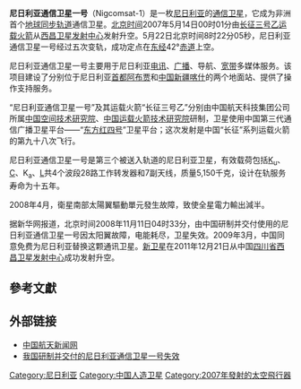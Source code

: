 '''尼日利亚通信卫星一号'''（Nigcomsat-1）是一枚[[尼日利亚|尼日利亚]]的[[通信卫星|通信卫星]]，它成为非洲首个[[地球同步轨道|地球同步轨道]]通信卫星。[[北京时间|北京时间]]2007年5月14日00时01分由[[长征三号乙|长征三号乙]][[运载火箭|运载火箭]]从[[西昌卫星发射中心|西昌卫星发射中心]]发射升空。5月22日北京时间8时22分05秒，尼日利亚通信卫星一号经过五次变轨，成功定点在[[东经|东经]]42°[[赤道|赤道]]上空。

尼日利亚通信卫星一号主要用于尼日利亚[[电讯|电讯]]、[[广播|广播]]、导航、[[宽带|宽带]]多媒体服务。该项目建设了分别位于尼日利亚[[首都|首都]][[阿布贾|阿布贾]]和[[中国|中国]][[新疆|新疆]][[喀什|喀什]]的两个地面站、提供了操作支持服务。

“尼日利亚通信卫星一号”及其运载火箭“长征三号乙”分别由中国航天科技集团公司所属[[中国空间技术研究院|中国空间技术研究院]]、[[中国运载火箭技术研究院|中国运载火箭技术研究院]]研制，卫星使用中国第三代通信广播卫星平台——“[[东方红四号|东方红四号]]”卫星平台；这次发射是中国“长征”系列运载火箭的第九十八次飞行。

尼日利亚通信卫星一号是第三个被送入轨道的尼日利亚卫星，有效载荷包括[[Ku波段|K<sub>u</sub>]]、[[C波段|C]]、K<sub>a</sub>、[[L波段|L]]共4个波段28路工作转发器和7副天线，质量5,150千克，设计在轨服务寿命为十五年。

2008年4月，衛星南部太陽翼驅動單元發生故障，致使全星電力輸出減半。

据新华网报道，北京时间2008年11月11日04时33分，由中国研制并交付使用的尼日利亚通信卫星一号因太阳翼故障，电能耗尽，卫星失效。2009年3月，中国同意免费为尼日利亚替换这颗通讯卫星。[[尼日利亞通信衛星一號R|新卫星]]在2011年12月21日从中国[[四川省|四川省]][[西昌卫星发射中心|西昌卫星发射中心]]成功发射升空。

==參考文獻==
<div class="references-small">
<references />
</div>

==外部链接==
*[https://web.archive.org/web/20080202034517/http://www.china-spacenews.com/n435777/index.html 中国航天新闻网]
*[http://news.xinhuanet.com/newscenter/2008-11/12/content_10348414.htm 我国研制并交付的尼日利亚通信卫星一号失效 ]

[[Category:尼日利亚|Category:尼日利亚]]
[[Category:中国人造卫星|Category:中国人造卫星]]
[[Category:2007年發射的太空飛行器|Category:2007年發射的太空飛行器]]